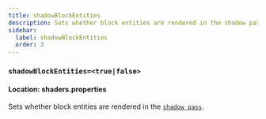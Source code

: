```yaml
---
title: shadowBlockEntities
description: Sets whether block entities are rendered in the shadow pass.
sidebar:
  label: shadowBlockEntities
  order: 3
---
```


### `shadowBlockEntities=<true|false>`

#### Location: shaders.properties

Sets whether block entities are rendered in the [`shadow pass`](/reference/programs/shadow).